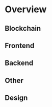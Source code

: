 
# Overview

## Blockchain

<Cards>
  <Card title="Hardhat" href="/blockchain/hardhat/installation" />
  <Card title="Ethers" href="/blockchain/ethers/all" />
  <Card title="Solidity" href="/blockchain/solidity/contracts" />
  <Card title="Connect Wallet" href="/blockchain/client/jsAndNext" />
  <Card title="Blockchain Notes" href="/blockchain/blockchainNotes/notes" />
</Cards>

## Frontend

<Cards>
  
<Card  title="Next.js" href="/frontend/next/installation" />
<Card  title="React" href="/frontend/react/installation" />
<Card  title="JavaScript" href="" />
<Card  title="TypeScript" href="" />

<Card  title="HTML" href="" />
<Card  title="CSS" href="" />
<Card  title="TailwindCSS" href="" />
</Cards>

## Backend

<Cards>
  <Card title="Node.js" href="" />
  <Card title="Express" href="" />
  <Card title="MongoDB" href="" />
</Cards>

## Other

<Cards>
  <Card title="Mocha" href="" />
  <Card title="Chai" href="" />
  <Card title="Redux" href="" />
  <Card title="React Router" href="" />
  <Card title="Zod" href="" />
  <Card title="Next Auth" href="" />
  <Card title="Framer Motion" href="" />
  <Card title="NPM" href="" />
  <Card title="Git" href="" />
  <Card title="Markdown" href="" />
</Cards>

## Design

<Cards>
  <Card title="Figma" href="" />
  <Card title="Photoshop" href="" />
</Cards>
